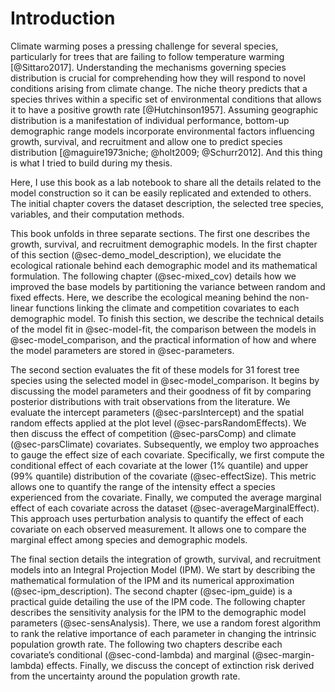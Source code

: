 # Introduction {#sec-introduction}

Climate warming poses a pressing challenge for several species, particularly for trees that are failing to follow temperature warming [@Sittaro2017].
Understanding the mechanisms governing species distribution is crucial for comprehending how they will respond to novel conditions arising from climate change.
The niche theory predicts that a species thrives within a specific set of environmental conditions that allows it to have a positive growth rate [@Hutchinson1957].
Assuming geographic distribution is a manifestation of individual performance, bottom-up demographic range models incorporate environmental factors influencing growth, survival, and recruitment and allow one to predict species distribution [@maguire1973niche; @holt2009; @Schurr2012].
And this thing is what I tried to build during my thesis.

Here, I use this book as a lab notebook to share all the details related to the model construction so it can be easily replicated and extended to others.
The initial chapter covers the dataset description, the selected tree species, variables, and their computation methods.

This book unfolds in three separate sections.
The first one describes the growth, survival, and recruitment demographic models.
In the first chapter of this section (@sec-demo_model_description), we elucidate the ecological rationale behind each demographic model and its mathematical formulation.
The following chapter (@sec-mixed_cov) details how we improved the base models by partitioning the variance between random and fixed effects.
Here, we describe the ecological meaning behind the non-linear functions linking the climate and competition covariates to each demographic model.
To finish this section, we describe the technical details of the model fit in @sec-model-fit, the comparison between the models in @sec-model_comparison, and the practical information of how and where the model parameters are stored in @sec-parameters.

The second section evaluates the fit of these models for 31 forest tree species using the selected model in @sec-model_comparison.
It begins by discussing the model parameters and their goodness of fit by comparing posterior distributions with trait observations from the literature.
We evaluate the intercept parameters (@sec-parsIntercept) and the spatial random effects applied at the plot level (@sec-parsRandomEffects).
We then discuss the effect of competition (@sec-parsComp) and climate (@sec-parsClimate) covariates.
Subsequently, we employ two approaches to gauge the effect size of each covariate.
Specifically, we first compute the conditional effect of each covariate at the lower (1% quantile) and upper (99% quantile) distribution of the covariate (@sec-effectSize).
This metric allows one to quantify the range of the intensity effect a species experienced from the covariate.
Finally, we computed the average marginal effect of each covariate across the dataset (@sec-averageMarginalEffect).
This approach uses perturbation analysis to quantify the effect of each covariate on each observed measurement.
It allows one to compare the marginal effect among species and demographic models.

The final section details the integration of growth, survival, and recruitment models into an Integral Projection Model (IPM).
We start by describing the mathematical formulation of the IPM and its numerical approximation (@sec-ipm_description).
The second chapter (@sec-ipm_guide) is a practical guide detailing the use of the IPM code.
The following chapter describes the sensitivity analysis for the IPM to the demographic model parameters (@sec-sensAnalysis).
There, we use a random forest algorithm to rank the relative importance of each parameter in changing the intrinsic population growth rate.
The following two chapters describe each covariate's conditional (@sec-cond-lambda) and marginal (@sec-margin-lambda) effects.
Finally, we discuss the concept of extinction risk derived from the uncertainty around the population growth rate.
